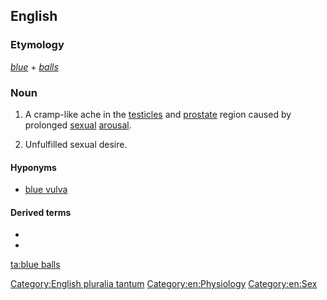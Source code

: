 {{also|blue-balls}}
==English==

===Etymology===
''[[blue]]'' + ''[[ball|balls]]''

===Noun===
{{wikipedia}}
{{en-plural noun}}

# {{lb|en|slang}} A cramp-like ache in the [[testicle]]s and [[prostate]] region caused by prolonged [[sexual]] [[arousal]].
# {{lb|en|slang|figuratively}} Unfulfilled sexual desire.

====Hyponyms====
*[[blue vulva]]

====Derived terms====
* {{l|en|blue-ball}}
* {{l|en|blue-baller}}

[[Category:English pluralia tantum]]
[[Category:en:Physiology]]
[[Category:en:Sex]]

[[ta:blue balls]]